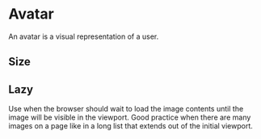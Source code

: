 

<Meta title="Images and Icons/Avatar" component={Avatar} />

# Avatar

An avatar is a visual representation of a user.

<Canvas>
    <Story story={stories.Default} name="Default" />
</Canvas>

<ArgsTable story="Default" />

## Size

<Canvas>
    <Story story={stories.Size} />
</Canvas>

## Lazy

Use when the browser should wait to load the image contents until the image will be visible in the viewport. Good practice when there are many images on a page like in a long list that extends out of the initial viewport.

<Canvas>
    <Story story={stories.Lazy} />
</Canvas>
